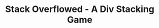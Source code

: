 ---
title: "Stack Overflowed - A Div Stacking Game"
publishedAt: "2024-11-30"
summary: "Div Tower - where you have to center the div! Align it if you can!"
images:
  - "/images/projects/stackoverflowed/css.gif"
  - "/images/projects/stackoverflowed/demo.mp4"
team:
  - name: "Suvan GS"
    role: "Student Developer"
    avatar: "/images/avatar.png"
    linkedIn: "https://www.linkedin.com/in/suvangs"
  - name: "Vinay Rajan"
    role: "Student Developer"
    avatar: "/images/vinay.png"
    linkedIn: "https://www.linkedin.com/in/https://www.linkedin.com/in/vinay-rajan-s-b63248250"
---